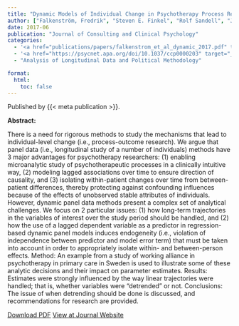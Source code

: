 ```yaml
---
title: "Dynamic Models of Individual Change in Psychotherapy Process Research"
author: ["Falkenström, Fredrik", "Steven E. Finkel", "Rolf Sandell", "Julian A. Rubel", "Rolf Holmqvist"]
date: 2017-06
publication: "Journal of Consulting and Clinical Psychology"
categories:
  - '<a href="publications/papers/falkenstrom_et_al_dynamic_2017.pdf" target="_blank">PDF</a>'
  - '<a href="https://psycnet.apa.org/doi/10.1037/ccp0000203" target="_blank">Journal</a>'
  - "Analysis of Longitudinal Data and Political Methodology"

format:
  html:
    toc: false
---
```


Published by {{< meta publication >}}.

**Abstract:**

::: justify-text
There is a need for rigorous methods to study the mechanisms that lead to individual-level change (i.e., process-outcome research). We argue that panel data (i.e., longitudinal study of a number of individuals) methods have 3 major advantages for psychotherapy researchers: (1) enabling microanalytic study of psychotherapeutic processes in a clinically intuitive way, (2) modeling lagged associations over time to ensure direction of causality, and (3) isolating within-patient changes over time from between-patient differences, thereby protecting against confounding influences because of the effects of unobserved stable attributes of individuals. However, dynamic panel data methods present a complex set of analytical challenges. We focus on 2 particular issues: (1) how long-term trajectories in the variables of interest over the study period should be handled, and (2) how the use of a lagged dependent variable as a predictor in regression-based dynamic panel models induces endogeneity (i.e., violation of independence between predictor and model error term) that must be taken into account in order to appropriately isolate within- and between-person effects. Method: An example from a study of working alliance in psychotherapy in primary care in Sweden is used to illustrate some of these analytic decisions and their impact on parameter estimates. Results: Estimates were strongly influenced by the way linear trajectories were handled; that is, whether variables were “detrended” or not. Conclusions: The issue of when detrending should be done is discussed, and recommendations for research are provided.
:::

[Download PDF](papers/falkenstrom_et_al_dynamic_2017.pdf){.btn .btn-outline-success target="_blank"} [View at Journal Website](https://psycnet.apa.org/doi/10.1037/ccp0000203){.btn .btn-outline-success target="_blank"}
